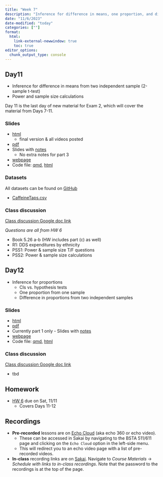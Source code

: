 ```yaml
---
title: "Week 7"
description: "Inference for difference in means, one proportion, and difference in proportions, and power"
date: "11/6/2023"
date-modified: "today"
categories: [""]
format: 
  html:
    link-external-newwindow: true
    toc: true
editor_options: 
  chunk_output_type: console
---
```



## Day11 

* Inference for difference in means from two independent sample (2-sample t-test)
* Power and sample size calculations

:::{.callout-note}
Day 11 is the last day of new material for Exam 2, which will cover the material from Days 7-11.
:::


### Slides

* [html](../slides/Day11_bsta511.qmd) 
    * final version & all videos posted
* [pdf](https://drive.google.com/file/d/1JxY80AIWcVMPf9TTsNwGK9msGzLVaSvy/view?usp=sharing)
* Slides with [notes](https://drive.google.com/file/d/1cOxfjLuZ5NwU-_zxzQHnJxz0ZCryuCSC/view?usp=sharing)
    * No extra notes for part 3
* [webpage](../slides_md/Day11_bsta511_md.qmd)
* Code file: [qmd](https://github.com/niederhausen/BSTA_511_F23/blob/main/slides_code/Day11_bsta511_code.qmd), [html](../slides_code/Day11_bsta511_code.qmd)


### Datasets

All datasets can be found on [GitHub](https://github.com/niederhausen/BSTA_511_F23/tree/main/data)

* [CaffeineTaps.csv](/data/CaffeineTaps.csv)


### Class discussion

[Class discussion Google doc link](https://docs.google.com/document/d/1m_sOZWZHlnL89N60RyfdFG6wphcEpofLevd2kMc1wYc/edit?usp=sharing)

_Questions are all from HW 6_

* Book 5.26 a-b (HW includes part (c) as well)
* R1: DDS expenditures by ethnicity
* PSS1: Power & sample size T/F questions
* PSS2: Power & sample size calculations


## Day12    

* Inference for proportions
    * CIs vs. hypothesis tests
    * One proportion from one sample
    * Difference in proportions from two independent samples

### Slides

* [html](../slides/Day12_bsta511.qmd) 
* [pdf](https://drive.google.com/file/d/1JzVBZQMGhakUXcncpbVNKjrUu0bHG6vS/view?usp=sharing)
* Currently part 1 only - Slides with [notes](https://drive.google.com/file/d/1K1Fiil_kxFZczRvTM9I8R5A7VjNzO5C9/view?usp=sharing)
* [webpage](../slides_md/Day12_bsta511_md.qmd)
* Code file: [qmd](https://github.com/niederhausen/BSTA_511_F23/blob/main/slides_code/Day12_part1_bsta511_code.qmd), [html](../slides_code/Day12_bsta511_code.qmd) 



### Class discussion

[Class discussion Google doc link](https://docs.google.com/document/d/1m_sOZWZHlnL89N60RyfdFG6wphcEpofLevd2kMc1wYc/edit?usp=sharing)

* tbd

## Homework

* [HW 6](../homework/HW_6_F23_bsta511.qmd) due on Sat, 11/11
    * Covers Days 11-12



## Recordings

* __Pre-recorded__ lessons are on [Echo Cloud](https://echo360.org/section/4a58d645-5753-4e4f-b962-f8825f59baba/home) (aka echo 360 or echo video).
    * These can be accessed in Sakai by navigating to the BSTA 511/611 page and clicking on the `Echo Cloud` option in the left-side menu. 
    * This will redirect you to an echo video page with a list of pre-recorded videos.
* __In-class__ recording links are on [Sakai](https://sakai.ohsu.edu/portal/site/BSTA-511-1-AA-F23/tool/1f70eae0-e36a-4052-9247-69c6917e6b73/). Navigate to _Course Materials_ -> _Schedule with links to in-class recordings_. Note that the password to the recordings is at the top of the page.  
